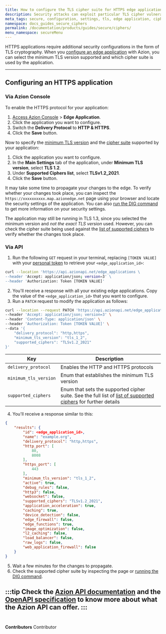 ```yaml
---
title: How to configure the TLS cipher suite for HTTPS edge applications
description: Security attacks can exploit particular TLS cipher vulnerabilities; you can select which ciphers your HTTPS application supports.
meta_tags: secure, configuration, settings, tls, edge application, ciphers
namespace: docs_guides_secure_ciphers
permalink: /documentation/products/guides/secure/ciphers/
menu_namespace: secureMenu
---
```



HTTPS applications require additional security configurations in the form of TLS cryptography. When you [configure an edge application](/en/documentation/products/guides/build/configure-main-settings/) with Azion, you can select the minimum TLS version supported and which cipher suite is used by the application.

---

## Configuring an HTTPS application

### Via Azion Console

To enable the HTTPS protocol for your application:

1. [Access Azion Console](/en/documentation/products/guides/how-to-access-rtm/) > **Edge Application**.
2. Click the application you want to configure.
3. Switch the **Delivery Protocol** to **HTTP & HTTPS**.
4. Click the **Save** button.

Now to specify the [minimum TLS version](/en/documentation/products/build/edge-application/main-settings/#minimum-tls-version) and the [cipher suite](/en/documentation/products/build/edge-application/main-settings/#tls-ciphers) supported by your application:

1. Click the application you want to configure.
2. In the **Main Settings** tab of the application, under **Minimum TLS version**, select **TLS 1.2**.
3. Under **Supported Ciphers list**, select **TLSv1.2_2021**.
4. Click the **Save** button.

It may take some time to propagate your changes to the edge. To verify whether your changes took place, you can inspect the `https://xxxxxxxxxx.map.azionedge.net` page using your browser and locate the security settings of the application. You can also [run the DIG command](/en/documentation/products/guides/run-the-dig-command/) to get more information on your security settings.

The application may still be running in TLS 1.3, since you selected the minimum version and *not the exact TLS version* used. However, you can check the cipher suite being used against the [list of supported ciphers](/en/documentation/products/build/edge-application/main-settings/#tls-ciphers) to verify whether the changes took place.

### Via API

1. Run the following `GET` request in your terminal, replacing `[TOKEN VALUE]` with your [personal token](/en/documentation/products/guides/personal-tokens/) to retrieve your `<edge_application_id>`:

```bash
curl --location 'https://api.azionapi.net/edge_applications \
--header 'Accept: application/json; version=3' \
--header 'Authorization: Token [TOKEN VALUE]'
```

2. You'll receive a response with all your existing edge applications. Copy the value of the `<edge_application_id>` that you want to configure.
3. Run a `PATCH` request to modify the application as follows:

```bash
curl --location --request PATCH 'https://api.azionapi.net/edge_applications/<edge_application_id>' \
--header 'Accept: application/json; version=3' \
--header 'Content-Type: application/json' \
--header 'Authorization: Token [TOKEN VALUE]' \
--data '{
    "delivery_protocol": "http,https",
    "minimum_tls_version": "tls_1_2",
    "supported_ciphers": "TLSv1.2_2021"
}'
```

| Key | Description |
| --- | --- |
| `delivery_protocol` | Enables the HTTP and HTTPS protocols |
| `minimum_tls_version` | Enum that establishes the minimum TLS version |
| `supported_ciphers` | Enum that sets the supported cipher suite. See the full list of [list of supported ciphers](/en/documentation/products/build/edge-application/main-settings/#tls-ciphers) for further details |

4. You'll receive a response similar to this:

```json
{
    "results": {
        "id": <edge_application_id>,
        "name": "example.org",
        "delivery_protocol": "http,https",
        "http_port": [
            80,
            8008
        ],
        "https_port": [
            443
        ],
        "minimum_tls_version": "tls_1_2",
        "active": true,
        "debug_rules": false,
        "http3": false,
        "websocket": false,
        "supported_ciphers": "TLSv1.2_2021",
        "application_acceleration": true,
        "caching": true,
        "device_detection": false,
        "edge_firewall": false,
        "edge_functions": true,
        "image_optimization": false,
        "l2_caching": false,
        "load_balancer": false,
        "raw_logs": false,
        "web_application_firewall": false
    }
}
```

5. Wait a few minutes for the changes to propagate.
6. Check the supported cipher suite by inspecting the page or [running the DIG command](/en/documentation/products/guides/run-the-dig-command/).

:::tip
Check the [Azion API documentation](https://api.azion.com/) and the [OpenAPI specification](https://github.com/aziontech/azionapi-openapi/) to know more about what the Azion API can offer.
:::
<br /><br />
---

**Contributors** <ContributorList>Contributor</ContributorList>

